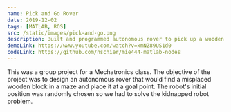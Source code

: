 ```yaml
---
name: Pick and Go Rover
date: 2019-12-02
tags: [MATLAB, ROS]
src: /static/images/pick-and-go.png
description: Built and programmed autonomous rover to pick up a wooden block.
demoLink: https://www.youtube.com/watch?v=xmNZ89US1d0
codeLink: https://github.com/hschier/mie444-matlab-nodes
---
```


This was a group project for a Mechatronics class.
The objective of the project was to design an autonomous rover that would find a
misplaced wooden block in a maze and place it at a goal point.
The robot's initial position was randomly chosen so
we had to solve the kidnapped robot problem.
